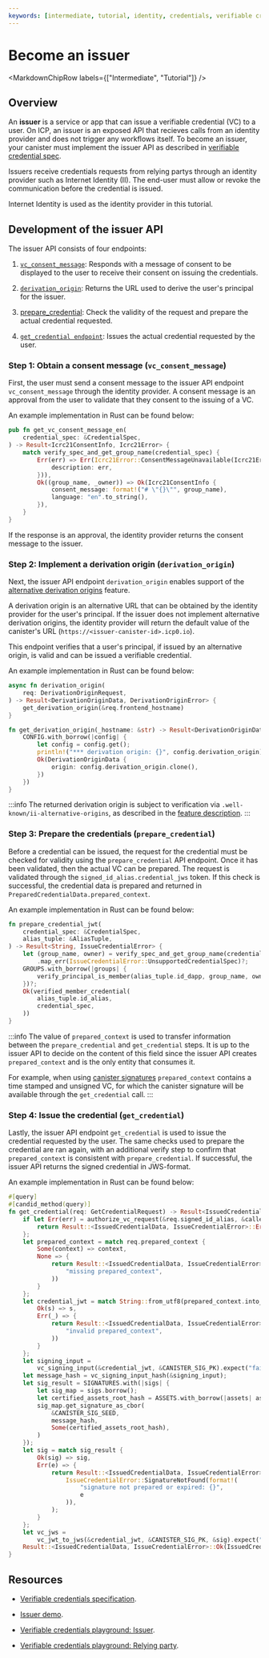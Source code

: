 ```yaml
---
keywords: [intermediate, tutorial, identity, credentials, verifiable credentials, issuer]
---
```



# Become an issuer

<MarkdownChipRow labels={["Intermediate", "Tutorial"]} />

## Overview

An **issuer** is a service or app that can issue a verifiable credential (VC) to a user. On ICP, an issuer is an exposed API that recieves calls from an identity provider and does not trigger any workflows itself. To become an issuer, your canister must implement the issuer API as described in [verifiable credential spec](https://github.com/dfinity/internet-identity/blob/main/docs/vc-spec.md).

Issuers receive credentials requests from relying partys through an identity provider such as Internet Identity (II). The end-user must allow or revoke the communication before the credential is issued.

Internet Identity is used as the identity provider in this tutorial.

## Development of the issuer API

The issuer API consists of four endpoints:

1. [`vc_consent_message`](https://github.com/dfinity/internet-identity/blob/main/docs/vc-spec.md#1-consent-message): Responds with a message of consent to be displayed to the user to receive their consent on issuing the credentials.

2. [`derivation_origin`](https://github.com/dfinity/internet-identity/blob/main/docs/vc-spec.md#2-derivation-origin): Returns the URL used to derive the user's principal for the issuer. 

3. [prepare_credential](https://github.com/dfinity/internet-identity/blob/main/docs/vc-spec.md#3-prepare-credential): Check the validity of the request and prepare the actual credential requested.

4. [`get_credential endpoint`](https://github.com/dfinity/internet-identity/blob/main/docs/vc-spec.md#4-get-credential): Issues the actual credential requested by the user.

### Step 1: Obtain a consent message (`vc_consent_message`)

First, the user must send a consent message to the issuer API endpoint `vc_consent_message` through the identity provider. A consent message is an approval from the user to validate that they consent to the issuing of a VC.

An example implementation in Rust can be found below:

```rust
pub fn get_vc_consent_message_en(
    credential_spec: &CredentialSpec,
) -> Result<Icrc21ConsentInfo, Icrc21Error> {
    match verify_spec_and_get_group_name(credential_spec) {
        Err(err) => Err(Icrc21Error::ConsentMessageUnavailable(Icrc21ErrorInfo {
            description: err,
        })),
        Ok((group_name, _owner)) => Ok(Icrc21ConsentInfo {
            consent_message: format!("# \"{}\"", group_name),
            language: "en".to_string(),
        }),
    }
}
```

If the response is an approval, the identity provider returns the consent message to the issuer.

### Step 2: Implement a derivation origin (`derivation_origin`)

Next, the issuer API endpoint `derivation_origin` enables support of the [alternative derivation origins](https://internetcomputer.org/docs/current/references/ii-spec#alternative-frontend-origins) feature.

A derivation origin is an alternative URL that can be obtained by the identity provider for the user's principal. If the issuer does not implement alternative derivation origins, the identity provider will return the default value of the canister's URL (`https://<issuer-canister-id>.icp0.io`).

This endpoint verifies that a user's principal, if issued by an alternative origin, is valid and can be issued a verifiable credential.

An example implementation in Rust can be found below:

```rust
async fn derivation_origin(
    req: DerivationOriginRequest,
) -> Result<DerivationOriginData, DerivationOriginError> {
    get_derivation_origin(&req.frontend_hostname)
}

fn get_derivation_origin(_hostname: &str) -> Result<DerivationOriginData, DerivationOriginError> {
    CONFIG.with_borrow(|config| {
        let config = config.get();
        println!("*** derivation origin: {}", config.derivation_origin);
        Ok(DerivationOriginData {
            origin: config.derivation_origin.clone(),
        })
    })
}
```

:::info
The returned derivation origin is subject to verification via `.well-known/ii-alternative-origins`, as described in the [feature description](https://internetcomputer.org/docs/current/references/ii-spec#alternative-frontend-origins).
:::

### Step 3: Prepare the credentials (`prepare_credential`)

Before a credential can be issued, the request for the credential must be checked for validity using the `prepare_credential` API endpoint. Once it has been validated, then the actual VC can be prepared. The request is validated through the `signed_id_alias.credential_jws` token. If this check is successful, the credential data is prepared and returned in `PreparedCredentialData.prepared_context`.

An example implementation in Rust can be found below:

```rust
fn prepare_credential_jwt(
    credential_spec: &CredentialSpec,
    alias_tuple: &AliasTuple,
) -> Result<String, IssueCredentialError> {
    let (group_name, owner) = verify_spec_and_get_group_name(credential_spec)
        .map_err(IssueCredentialError::UnsupportedCredentialSpec)?;
    GROUPS.with_borrow(|groups| {
        verify_principal_is_member(alias_tuple.id_dapp, group_name, owner, groups)
    })?;
    Ok(verified_member_credential(
        alias_tuple.id_alias,
        credential_spec,
    ))
}
```

:::info
The value of `prepared_context` is used to transfer information between the `prepare_credential` and `get_credential` steps. It is up to the issuer API to decide on the content of this field since the issuer API creates `prepared_context` and is the only entity that consumes it.

For example, when using [canister signatures](https://internetcomputer.org/docs/current/references/ic-interface-spec#canister-signatures)
`prepared_context` contains a time stamped and unsigned VC, for which the canister signature will be available through the `get_credential` call.
:::

### Step 4: Issue the credential (`get_credential`)

Lastly, the issuer API endpoint `get_credential` is used to issue the credential requested by the user. The same checks used to prepare the credential are ran again, with an additional verify step to confirm that `prepared_context` is consistent with `prepare_credential`. If successful, the issuer API returns the signed credential in JWS-format.

An example implementation in Rust can be found below:

```rust
#[query]
#[candid_method(query)]
fn get_credential(req: GetCredentialRequest) -> Result<IssuedCredentialData, IssueCredentialError> {
    if let Err(err) = authorize_vc_request(&req.signed_id_alias, &caller(), time().into()) {
        return Result::<IssuedCredentialData, IssueCredentialError>::Err(err);
    };
    let prepared_context = match req.prepared_context {
        Some(context) => context,
        None => {
            return Result::<IssuedCredentialData, IssueCredentialError>::Err(internal_error(
                "missing prepared_context",
            ))
        }
    };
    let credential_jwt = match String::from_utf8(prepared_context.into_vec()) {
        Ok(s) => s,
        Err(_) => {
            return Result::<IssuedCredentialData, IssueCredentialError>::Err(internal_error(
                "invalid prepared_context",
            ))
        }
    };
    let signing_input =
        vc_signing_input(&credential_jwt, &CANISTER_SIG_PK).expect("failed getting signing_input");
    let message_hash = vc_signing_input_hash(&signing_input);
    let sig_result = SIGNATURES.with(|sigs| {
        let sig_map = sigs.borrow();
        let certified_assets_root_hash = ASSETS.with_borrow(|assets| assets.root_hash());
        sig_map.get_signature_as_cbor(
            &CANISTER_SIG_SEED,
            message_hash,
            Some(certified_assets_root_hash),
        )
    });
    let sig = match sig_result {
        Ok(sig) => sig,
        Err(e) => {
            return Result::<IssuedCredentialData, IssueCredentialError>::Err(
                IssueCredentialError::SignatureNotFound(format!(
                    "signature not prepared or expired: {}",
                    e
                )),
            );
        }
    };
    let vc_jws =
        vc_jwt_to_jws(&credential_jwt, &CANISTER_SIG_PK, &sig).expect("failed constructing JWS");
    Result::<IssuedCredentialData, IssueCredentialError>::Ok(IssuedCredentialData { vc_jws })
}
```

## Resources

- [Verifiable credentials specification](https://github.com/dfinity/internet-identity/blob/main/docs/vc-spec.md).

- [Issuer demo](https://github.com/dfinity/vc-playground/blob/main/issuer/src/main.rs).

- [Verifiable credentials playground: Issuer](https://metaissuer.vc/).

- [Verifiable credentials playground: Relying party](https://relyingparty.vc/).
